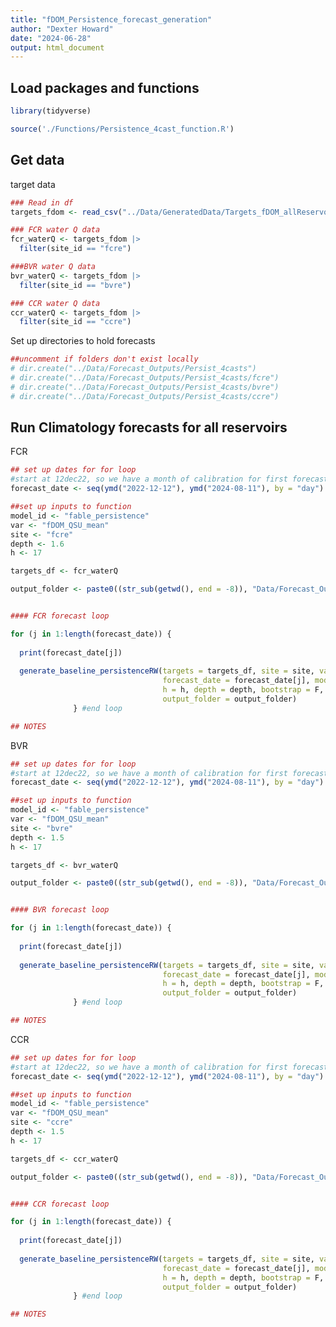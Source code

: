 ```yaml
---
title: "fDOM_Persistence_forecast_generation"
author: "Dexter Howard"
date: "2024-06-28"
output: html_document
---
```



## Load packages and functions 

```r
library(tidyverse)

source('./Functions/Persistence_4cast_function.R')

```


## Get data 

target data 
```r
### Read in df 
targets_fdom <- read_csv("../Data/GeneratedData/Targets_fDOM_allReservoirs.csv")

### FCR water Q data
fcr_waterQ <- targets_fdom |>
  filter(site_id == "fcre")

###BVR water Q data
bvr_waterQ <- targets_fdom |>
  filter(site_id == "bvre")

### CCR water Q data
ccr_waterQ <- targets_fdom |>
  filter(site_id == "ccre")

```


Set up directories to hold forecasts

```r
##uncomment if folders don't exist locally
# dir.create("../Data/Forecast_Outputs/Persist_4casts")
# dir.create("../Data/Forecast_Outputs/Persist_4casts/fcre")
# dir.create("../Data/Forecast_Outputs/Persist_4casts/bvre")
# dir.create("../Data/Forecast_Outputs/Persist_4casts/ccre")

```


## Run Climatology forecasts for all reservoirs

FCR
```r
## set up dates for for loop
#start at 12dec22, so we have a month of calibration for first forecast and go to end of data set 
forecast_date <- seq(ymd("2022-12-12"), ymd("2024-08-11"), by = "day")

##set up inputs to function
model_id <- "fable_persistence"
var <- "fDOM_QSU_mean"
site <- "fcre"
depth <- 1.6
h <- 17

targets_df <- fcr_waterQ

output_folder <- paste0((str_sub(getwd(), end = -8)), "Data/Forecast_Outputs/Persist_4casts/fcre/", model_id, "_", site, "_")


#### FCR forecast loop

for (j in 1:length(forecast_date)) {
  
  print(forecast_date[j]) 
  
  generate_baseline_persistenceRW(targets = targets_df, site = site, var = var, 
                                  forecast_date = forecast_date[j], model_id = model_id, 
                                  h = h, depth = depth, bootstrap = F, 
                                  output_folder = output_folder)
              } #end loop

## NOTES

```



BVR

```r
## set up dates for for loop
#start at 12dec22, so we have a month of calibration for first forecast and go to end of data set 
forecast_date <- seq(ymd("2022-12-12"), ymd("2024-08-11"), by = "day")

##set up inputs to function
model_id <- "fable_persistence"
var <- "fDOM_QSU_mean"
site <- "bvre"
depth <- 1.5
h <- 17

targets_df <- bvr_waterQ

output_folder <- paste0((str_sub(getwd(), end = -8)), "Data/Forecast_Outputs/Persist_4casts/bvre/", model_id, "_", site, "_")


#### BVR forecast loop

for (j in 1:length(forecast_date)) {
  
  print(forecast_date[j]) 
  
  generate_baseline_persistenceRW(targets = targets_df, site = site, var = var, 
                                  forecast_date = forecast_date[j], model_id = model_id, 
                                  h = h, depth = depth, bootstrap = F, 
                                  output_folder = output_folder)
              } #end loop

## NOTES

```




CCR

```r
## set up dates for for loop
#start at 12dec22, so we have a month of calibration for first forecast and go to end of data set 
forecast_date <- seq(ymd("2022-12-12"), ymd("2024-08-11"), by = "day")

##set up inputs to function
model_id <- "fable_persistence"
var <- "fDOM_QSU_mean"
site <- "ccre"
depth <- 1.5
h <- 17

targets_df <- ccr_waterQ

output_folder <- paste0((str_sub(getwd(), end = -8)), "Data/Forecast_Outputs/Persist_4casts/ccre/", model_id, "_", site, "_")


#### CCR forecast loop

for (j in 1:length(forecast_date)) {
  
  print(forecast_date[j]) 
  
  generate_baseline_persistenceRW(targets = targets_df, site = site, var = var, 
                                  forecast_date = forecast_date[j], model_id = model_id, 
                                  h = h, depth = depth, bootstrap = F, 
                                  output_folder = output_folder)
              } #end loop

## NOTES

```







